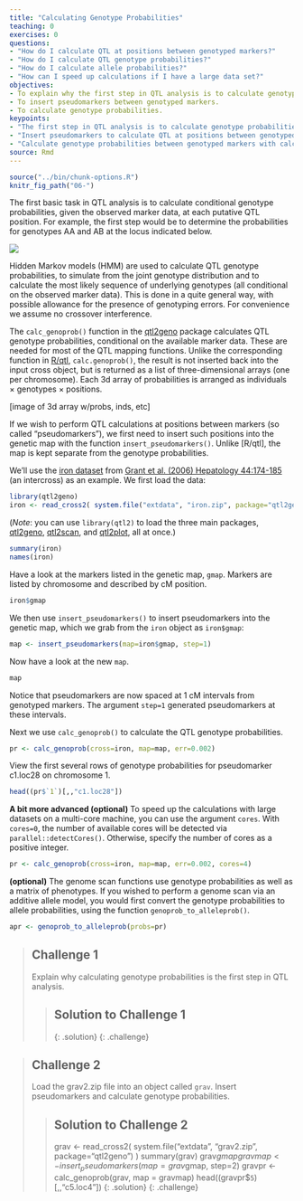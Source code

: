 ```yaml
---
title: "Calculating Genotype Probabilities"
teaching: 0
exercises: 0
questions:
- "How do I calculate QTL at positions between genotyped markers?"
- "How do I calculate QTL genotype probabilities?"
- "How do I calculate allele probabilities?"
- "How can I speed up calculations if I have a large data set?"
objectives:
- To explain why the first step in QTL analysis is to calculate genotype probabilities.
- To insert pseudomarkers between genotyped markers.
- To calculate genotype probabilities.
keypoints:
- "The first step in QTL analysis is to calculate genotype probabilities."
- "Insert pseudomarkers to calculate QTL at positions between genotyped markers."
- "Calculate genotype probabilities between genotyped markers with calc_genoprob()."
source: Rmd
---
```


```r
source("../bin/chunk-options.R")
knitr_fig_path("06-")
```

The first basic task in QTL analysis is to calculate conditional genotype probabilities, given the observed marker data, at each putative QTL position. For example, the first step would be to determine the probabilities for genotypes AA and AB at the locus indicated below.

![](../fig/unknown_genotype.png)

Hidden Markov models (HMM) are used to calculate
QTL genotype probabilities, to simulate from the joint genotype distribution and to calculate the most likely sequence of underlying genotypes (all conditional on the observed marker data). This is done in a quite general way, with possible allowance for the presence of genotyping errors. For convenience we assume no crossover interference.

The `calc_genoprob()` function in the [qtl2geno](https://github.com/rqtl/qtl2geno)
package calculates QTL genotype probabilities, conditional on the available marker data. These are needed for most of the QTL mapping functions. Unlike the corresponding function in
[R/qtl](http://rqtl.org), `calc.genoprob()`, the result is not inserted back into the input cross object, but is returned as a list of three-dimensional arrays (one per chromosome). Each 3d array of probabilities is arranged as individuals &times; genotypes &times; positions.

[image of 3d array w/probs, inds, etc]

If we wish to perform QTL calculations at positions between markers (so called "pseudomarkers"), we first need to insert such positions into the genetic map with the function `insert_pseudomarkers()`. Unlike [R/qtl], the map is kept separate from the genotype
probabilities.

We'll use the
[iron dataset](https://github.com/kbroman/qtl2/tree/gh-pages/assets/sampledata/iron)
from
[Grant et al. (2006) Hepatology 44:174-185](https://www.ncbi.nlm.nih.gov/pubmed/16799992)
(an intercross) as an example. We first load the data:

```r
library(qtl2geno)
iron <- read_cross2( system.file("extdata", "iron.zip", package="qtl2geno") )
```

(_Note_: you can use `library(qtl2)` to load the
three main packages,
[qtl2geno](https://github.com/rqtl/qtl2geno),
[qtl2scan](https://github.com/rqtl/qtl2scan), and
[qtl2plot](https://github.com/rqtl/qtl2plot), all at once.)

```r
summary(iron)
names(iron)
```

Have a look at the markers listed in the genetic map, `gmap`. Markers are listed by chromosome and described by cM position.

```r
iron$gmap
```

We then use `insert_pseudomarkers()` to insert pseudomarkers into the
genetic map, which we grab from the `iron` object as `iron$gmap`:

```r
map <- insert_pseudomarkers(map=iron$gmap, step=1)
```

Now have a look at the new `map`.

```r
map
```

Notice that pseudomarkers are now spaced at 1 cM intervals from genotyped markers. The argument `step=1` generated pseudomarkers at these intervals. 

Next we use `calc_genoprob()` to calculate the QTL genotype probabilities.

```r
pr <- calc_genoprob(cross=iron, map=map, err=0.002)
```

View the first several rows of genotype probabilities for pseudomarker c1.loc28 on chromosome 1.

```r
head((pr$`1`)[,,"c1.loc28"])
```

**A bit more advanced (optional)** To speed up the calculations with large datasets on a multi-core machine, you can use the argument `cores`. With `cores=0`, the number of available cores will be detected via `parallel::detectCores()`. Otherwise, specify the number of cores as a positive integer.

```r
pr <- calc_genoprob(cross=iron, map=map, err=0.002, cores=4)
```

**(optional)** The genome scan functions use genotype probabilities as well as a matrix of phenotypes. If you wished to perform a genome scan via an additive allele model, you would first convert the genotype probabilities to allele probabilities, using the function `genoprob_to_alleleprob()`.

```r
apr <- genoprob_to_alleleprob(probs=pr)
```


> ## Challenge 1
> Explain why calculating genotype probabilities is the first step in QTL analysis.
>
> > ## Solution to Challenge 1
> >
> {: .solution}
{: .challenge}


> ## Challenge 2
> Load the grav2.zip file into an object called `grav`. 
> Insert pseudomarkers and calculate genotype probabilities.
>
> > ## Solution to Challenge 2
> >
> > grav <- read_cross2( system.file("extdata", "grav2.zip", package="qtl2geno") )
> > summary(grav)
> > grav$gmap
> > gravmap <- insert_pseudomarkers(map = grav$gmap, step=2)
> > gravpr <- calc_genoprob(grav, map = gravmap)
> > head((gravpr$`5`)[,,"c5.loc4"])
> {: .solution}
{: .challenge}



